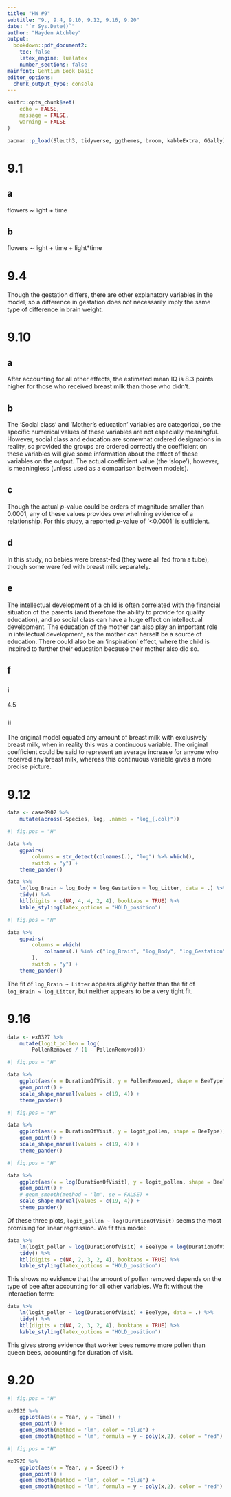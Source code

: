 ```yaml
---
title: "HW #9"
subtitle: "9., 9.4, 9.10, 9.12, 9.16, 9.20"
date: "`r Sys.Date()`"
author: "Hayden Atchley"
output:
  bookdown::pdf_document2:
    toc: false
    latex_engine: lualatex
    number_sections: false
mainfont: Gentium Book Basic
editor_options: 
  chunk_output_type: console
---
```


```r
knitr::opts_chunk$set(
	echo = FALSE,
	message = FALSE,
	warning = FALSE
)

pacman::p_load(Sleuth3, tidyverse, ggthemes, broom, kableExtra, GGally)
```

# 9.1

## a

flowers ~ light + time

## b

flowers ~ light + time + light*time

# 9.4

Though the gestation differs, there are other explanatory variables in the model, so a difference in gestation does not necessarily imply the same type of difference in brain weight.

# 9.10

## a

After accounting for all other effects, the estimated mean IQ is 8.3 points higher for those who received breast milk than those who didn't.

## b

The 'Social class' and 'Mother's education' variables are categorical, so the specific numerical values of these variables are not especially meaningful. However, social class and education are somewhat ordered designations in reality, so provided the groups are ordered correctly the coefficient on these variables will give some information about the effect of these variables on the output. The actual coefficient value (the 'slope'), however, is meaningless (unless used as a comparison between models).

## c

Though the actual _p_-value could be orders of magnitude smaller than 0.0001, any of these values provides overwhelming evidence of a relationship. For this study, a reported _p_-value of '<0.0001' is sufficient.

## d

In this study, no babies were breast-fed (they were all fed from a tube), though some were fed with breast milk separately.

## e

The intellectual development of a child is often correlated with the financial situation of the parents (and therefore the ability to provide for quality education), and so social class can have a huge effect on intellectual development. The education of the mother can also play an important role in intellectual development, as the mother can herself be a source of education. There could also be an 'inspiration' effect, where the child is inspired to further their education because their mother also did so.

## f

### i

4.5

### ii

The original model equated any amount of breast milk with exclusively breast milk, when in reality this was a continuous variable. The original coefficient could be said to represent an average increase for anyone who received any breast milk, whereas this continuous variable gives a more precise picture.

# 9.12

```r
data <- case0902 %>% 
	mutate(across(-Species, log, .names = "log_{.col}"))
```

```r
#| fig.pos = "H"

data %>% 
	ggpairs(
		columns = str_detect(colnames(.), "log") %>% which(),
		switch = "y") +
	theme_pander()
```

```r
data %>% 
	lm(log_Brain ~ log_Body + log_Gestation + log_Litter, data = .) %>% 
	tidy() %>% 
	kbl(digits = c(NA, 4, 4, 2, 4), booktabs = TRUE) %>% 
	kable_styling(latex_options = "HOLD_position")
```

```r
#| fig.pos = "H"

data %>% 
	ggpairs(
		columns = which(
			colnames(.) %in% c("log_Brain", "log_Body", "log_Gestation", "Litter")
		),
		switch = "y") +
	theme_pander()
```

The fit of `log_Brain ~ Litter` appears _slightly_ better than the fit of `log_Brain ~ log_Litter`, but neither appears to be a very tight fit.

# 9.16

```r
data <- ex0327 %>% 
	mutate(logit_pollen = log(
		PollenRemoved / (1 - PollenRemoved)))
```

```r
#| fig.pos = "H"

data %>% 
	ggplot(aes(x = DurationOfVisit, y = PollenRemoved, shape = BeeType)) +
	geom_point() +
	scale_shape_manual(values = c(19, 4)) +
	theme_pander()
```

```r
#| fig.pos = "H"

data %>% 
	ggplot(aes(x = DurationOfVisit, y = logit_pollen, shape = BeeType)) +
	geom_point() +
	scale_shape_manual(values = c(19, 4)) +
	theme_pander()
```

```r
#| fig.pos = "H"

data %>% 
	ggplot(aes(x = log(DurationOfVisit), y = logit_pollen, shape = BeeType)) +
	geom_point() +
	# geom_smooth(method = 'lm', se = FALSE) +
	scale_shape_manual(values = c(19, 4)) +
	theme_pander()
```

Of these three plots, `logit_pollen ~ log(DurationOfVisit)` seems the most promising for linear regression. We fit this model:

```r
data %>% 
	lm(logit_pollen ~ log(DurationOfVisit) + BeeType + log(DurationOfVisit)*BeeType, data = .) %>% 
	tidy() %>% 
	kbl(digits = c(NA, 2, 3, 2, 4), booktabs = TRUE) %>% 
	kable_styling(latex_options = "HOLD_position")
```

This shows no evidence that the amount of pollen removed depends on the type of bee after accounting for all other variables. We fit without the interaction term:

```r
data %>% 
	lm(logit_pollen ~ log(DurationOfVisit) + BeeType, data = .) %>% 
	tidy() %>% 
	kbl(digits = c(NA, 2, 3, 2, 4), booktabs = TRUE) %>% 
	kable_styling(latex_options = "HOLD_position")
```

This gives strong evidence that worker bees remove more pollen than queen bees, accounting for duration of visit.

# 9.20

```r
#| fig.pos = "H"

ex0920 %>% 
	ggplot(aes(x = Year, y = Time)) +
	geom_point() +
	geom_smooth(method = 'lm', color = "blue") +
	geom_smooth(method = 'lm', formula = y ~ poly(x,2), color = "red")
```

```r
#| fig.pos = "H"

ex0920 %>% 
	ggplot(aes(x = Year, y = Speed)) +
	geom_point() +
	geom_smooth(method = 'lm', color = "blue") +
	geom_smooth(method = 'lm', formula = y ~ poly(x,2), color = "red")
```